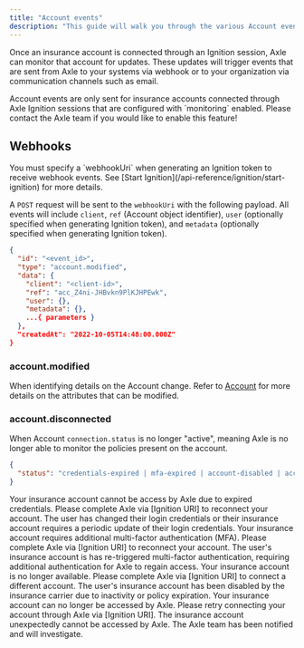 ```yaml
---
title: "Account events"
description: "This guide will walk you through the various Account events that may occur when monitoring an insurance account."
---
```


Once an insurance account is connected through an Ignition session, Axle can monitor that account for updates. These updates will trigger events that are sent from Axle to your systems via webhook or to your organization via communication channels such as email.

<Info>
  Account events are only sent for insurance accounts connected through Axle
  Ignition sessions that are configured with `monitoring` enabled. Please
  contact the Axle team if you would like to enable this feature!
</Info>

## Webhooks

<Tip>
  You must specify a `webhookUri` when generating an Ignition token to receive
  webhook events. See [Start Ignition](/api-reference/ignition/start-ignition)
  for more details.
</Tip>

A `POST` request will be sent to the `webhookUri` with the following payload. All events will include `client`, `ref` (Account object identifier), `user` (optionally specified when generating Ignition token), and `metadata` (optionally specified when generating Ignition token).

```json Example webhook payload
{
  "id": "<event_id>",
  "type": "account.modified",
  "data": {
    "client": "<client-id>",
    "ref": "acc_Z4ni-JHBvkn9PlKJHPEwk",
    "user": {},
    "metadata": {},
    ...{ parameters }
  },
  "createdAt": "2022-10-05T14:48:00.000Z"
}
```

### account.modified

When identifying details on the Account change. Refer to [Account](/api-reference/accounts/account) for more details on the attributes that can be modified.

### account.disconnected

When Account `connection.status` is no longer "active", meaning Axle is no longer able to monitor the policies present on the account.

```json Additional data parameters (example)
{
  "status": "credentials-expired | mfa-expired | account-disabled | account-inaccessible"
}
```

<Card title="credentials-expired">
  <Tabs>
    <Tab title="Recommended messaging">
      Your insurance account cannot be access by Axle due to expired
      credentials. Please complete Axle via [Ignition URI] to reconnect your
      account.
    </Tab>
    <Tab title="Common causes">
      The user has changed their login credentials or their insurance account
      requires a periodic update of their login credentials.
    </Tab>
  </Tabs>
</Card>

<Card title="mfa-expired">
  <Tabs>
    <Tab title="Recommended messaging">
      Your insurance account requires additional multi-factor authentication
      (MFA). Please complete Axle via [Ignition URI] to reconnect your account.
    </Tab>
    <Tab title="Common causes">
      The user's insurance account is has re-triggered multi-factor
      authentication, requiring additional authentication for Axle to regain
      access.
    </Tab>
  </Tabs>
</Card>

<Card title="account-disabled">
  <Tabs>
    <Tab title="Recommended messaging">
      Your insurance account is no longer available. Please complete Axle via
      [Ignition URI] to connect a different account.
    </Tab>
    <Tab title="Common causes">
      The user's insurance account has been disabled by the insurance carrier
      due to inactivity or policy expiration.
    </Tab>
  </Tabs>
</Card>

<Card title="account-inaccessible">
  <Tabs>
    <Tab title="Recommended messaging">
      Your insurance account can no longer be accessed by Axle. Please retry
      connecting your account through Axle via [Ignition URI].
    </Tab>
    <Tab title="Common causes">
      The insurance account unexpectedly cannot be accessed by Axle. The Axle
      team has been notified and will investigate.
    </Tab>
  </Tabs>
</Card>
